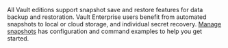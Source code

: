 <Tip title="Backup and restore data">

All Vault editions support snapshot save and restore features for data backup and restoration. Vault Enterprise users benefit from automated snapshots to local or cloud storage, and individual secret recovery. [Manage snapshots](/vault/docs/configuration/manage-snapshots) has configuration and command examples to help you get started.

</Tip>